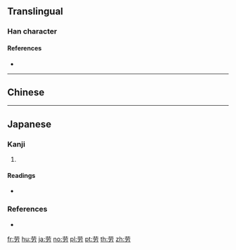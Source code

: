 {{character info/new}}
{{also|労|勞}}
==Translingual==
{{Han simplified forms|勞|労|劳}}

===Han character===
{{Han char|rn=19|rad=力|as=05|sn=7|four=|canj=TBKS|ids=⿱𫇦力}}

====References====
* {{Han ref|kx=0147.071|dkj=02328|dj=0331.140|hdz=10368.010|uh=52B3|ud=21171}}

----

==Chinese==
{{zh-see|勞}}

----

==Japanese==

===Kanji===
{{ja-kanji|grade=|rs=力05}}

# {{alternative form of|勞|lang=ja}}

====Readings====
* {{ja-readings|on=[[ろう]] (rō)|kun=}}

===References===
* {{R:Koseki Moji|027000}}

[[fr:劳]]
[[hu:劳]]
[[ja:劳]]
[[no:劳]]
[[pl:劳]]
[[pt:劳]]
[[th:劳]]
[[zh:劳]]